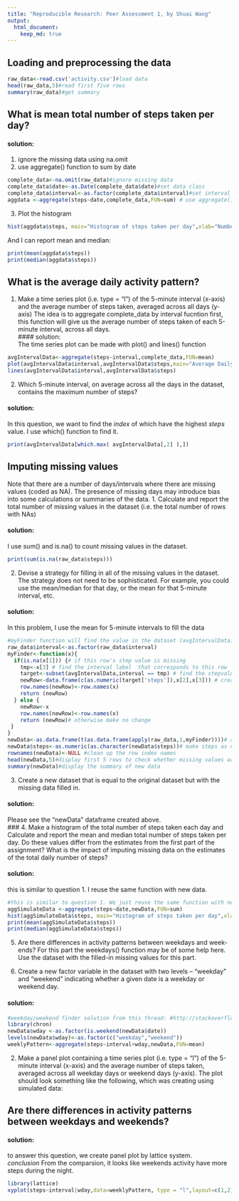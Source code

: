 ```yaml
---
title: "Reproducible Research: Peer Assessment 1, by Shuai Wang"
output: 
  html_document:
    keep_md: true
---
```


## Loading and preprocessing the data

```r
raw_data<-read.csv('activity.csv')#load data
head(raw_data,5)#read first five rows
summary(raw_data)#get summary
```
## What is mean total number of steps taken per day?
#### solution:  
1. ignore the missing data using na.omit
2. use aggregate() function to sum by date
```r
complete_data<-na.omit(raw_data)#ignore missing data
complete_data$date<-as.Date(complete_data$date)#set data class
complete_data$interval<-as.factor(complete_data$interval)#set interval labels
aggdata <-aggregate(steps~date,complete_data,FUN=sum) # use aggregate() function to sum by date
```
3. Plot the histogram
```r
hist(aggdata$steps, main="Histogram of steps taken per day",xlab="Number of Steps", ylab="Count")
```
And I can report mean and median:  
```r
print(mean(aggdata$steps))
print(median(aggdata$steps))
```
## What is the average daily activity pattern?
1. Make a time series plot (i.e. type = "l") of the 5-minute interval (x-axis) and the average number of steps taken, averaged across all days (y-axis)
The idea is to aggregate complete_data by interval fucntion first, this function will give us the average number of steps taken of each 5-minute interval, across all days.  
#### solution:  
The time series plot can be made with plot() and lines() function  
```r
avgIntervalData<-aggregate(steps~interval,complete_data,FUN=mean)
plot(avgIntervalData$interval,avgIntervalData$steps,main="Average Daily Activity Pattern", xlab="Daily 5-minute Intervals",ylab="Average Steps Taken")
lines(avgIntervalData$interval,avgIntervalData$steps)

```
2. Which 5-minute interval, on average across all the days in the dataset, contains the maximum number of steps?  

#### solution:  
In this question, we want to find the _index_ of which have the highest *steps* value. I use which() function to find it.  
```r
print(avgIntervalData[which.max( avgIntervalData[,2] ),])

``` 

## Imputing missing values
Note that there are a number of days/intervals where there are missing values (coded as NA). The presence of missing days may introduce bias into some
calculations or summaries of the data.
1. Calculate and report the total number of missing values in the dataset
(i.e. the total number of rows with NAs)  

#### solution:  
I use sum() and is.na() to count missing values in the dataset.  
```r
print(sum(is.na(raw_data$steps)))
```
2. Devise a strategy for filling in all of the missing values in the dataset. The strategy does not need to be sophisticated. For example, you could use the mean/median for that day, or the mean for that 5-minute interval, etc.  

#### solution:  
In this problem, I use the mean for 5-minute intervals to fill the data
```r
#myFinder function will find the value in the dataset (avgIntervalData) that contains average steps taken by each interval.
raw_data$interval<-as.factor(raw_data$interval)
myFinder<-function(x){
  if(is.na(x[1])) {# if this row's step value is missing
    tmp<-x[3] # find the interval label  that corresponds to this row
    target<-subset(avgIntervalData,interval == tmp) # find the stepvalue should fill in 
    newRow<-data.frame(c(as.numeric(target['steps']),x[2],x[3])) # create a new record with filled data
    row.names(newRow)<-row.names(x)
    return (newRow)
  } else {
    newRow<-x
    row.names(newRow)<-row.names(x)
    return (newRow)# otherwise make no change
 }
}
newData<-as.data.frame(t(as.data.frame(apply(raw_data,1,myFinder))))# apply my finder function to the raw data
newData$steps<-as.numeric(as.character(newData$steps))# make steps as numeric variable
rownames(newData)<-NULL #clean up the row index names
head(newData,5)#display first 5 rows to check whether missing values are filled
summary(newData)#display the summary of new data
```

3. Create a new dataset that is equal to the original dataset but with the missing data filled in. 

#### solution:  
Please see the "newData" dataframe created above.  
### 4. Make a histogram of the total number of steps taken each day and Calculate and report the mean and median total number of steps taken per day. Do these values differ from the estimates from the first part of the assignment? What is the impact of imputing missing data on the estimates of the total daily number of steps?  

#### solution:  
this is similar to question 1. I reuse the same function with new data.  
```r
#this is similar to question 1. We just reuse the same function with new data
aggSimulateData <-aggregate(steps~date,newData,FUN=sum)
hist(aggSimulateData$steps, main="Histogram of steps taken per day",xlab="Number of Steps", ylab="Count")
print(mean(aggSimulateData$steps))
print(median(aggSimulateData$steps))
```
5. Are there differences in activity patterns between weekdays and week- ends?
For this part the weekdays() function may be of some help here. Use the dataset with the filled-in missing values for this part.

1. Create a new factor variable in the dataset with two levels – “weekday” and “weekend” indicating whether a given date is a weekday or weekend day.

#### solution:  
```r
#weekday/weekend finder solution from this thread: #http://stackoverflow.com/questions/26441700/how-to-determine-if-date-is-a-weekend-or-not-not-using-lubridate
library(chron)
newData$wday <-as.factor(is.weekend(newData$date))
levels(newData$wday)<-as.factor(c("weekday","weekend"))
weeklyPattern<-aggregate(steps~interval+wday,newData,FUN=mean)
```
2. Make a panel plot containing a time series plot (i.e. type = "l") of the 5-minute interval (x-axis) and the average number of steps taken, averaged across all weekday days or weekend days (y-axis). The plot should look something like the following, which was creating using simulated data:

## Are there differences in activity patterns between weekdays and weekends?  

#### solution:  
to answer this question, we create panel plot by lattice system.  
*conclusion* From the comparsion, it looks like weekends activity have more steps during the night.
```r
library(lattice) 
xyplot(steps~interval|wday,data=weeklyPattern, type = "l",layout=c(1,2))
```  

